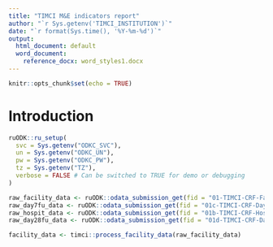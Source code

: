 ```yaml
---
title: "TIMCI M&E indicators report"
author: "`r Sys.getenv('TIMCI_INSTITUTION')`"
date: "`r format(Sys.time(), '%Y-%m-%d')`"
output:
  html_document: default
  word_document:
    reference_docx: word_styles1.docx
---
```


```r
knitr::opts_chunk$set(echo = TRUE)
```

# Introduction

```r
ruODK::ru_setup(
  svc = Sys.getenv("ODKC_SVC"),
  un = Sys.getenv("ODKC_UN"),
  pw = Sys.getenv("ODKC_PW"),
  tz = Sys.getenv("TZ"),
  verbose = FALSE # Can be switched to TRUE for demo or debugging
)
```

```r
raw_facility_data <- ruODK::odata_submission_get(fid = "01-TIMCI-CRF-Facility")
raw_day7fu_data <- ruODK::odata_submission_get(fid = "01c-TIMCI-CRF-Day7")
raw_hospit_data <- ruODK::odata_submission_get(fid = "01b-TIMCI-CRF-Hospital")
raw_day28fu_data <- ruODK::odata_submission_get(fid = "01d-TIMCI-CRF-Day28")
```

```r
facility_data <- timci::process_facility_data(raw_facility_data)
```
